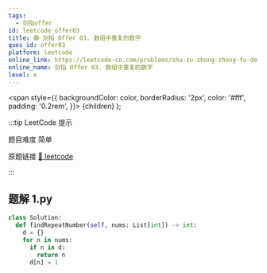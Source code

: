 ```yaml
---
tags:
  - 剑指offer
id: leetcode_offer03
title: 🟢 剑指 Offer 03. 数组中重复的数字
ques_id: offer03
platform: leetcode
online_link: https://leetcode-cn.com/problems/shu-zu-zhong-zhong-fu-de-shu-zi-lcof/
online_name: 剑指 Offer 03. 数组中重复的数字
level: e
---
```


  <span
    style={{
      backgroundColor: color,
      borderRadius: '2px',
      color: '#fff',
      padding: '0.2rem',
    }}>
    {children}
  </span>
);

:::tip LeetCode 提示

题目难度 <Highlight color="#00b8a3">简单</Highlight>

原题链接 [🔗 leetcode](https://leetcode-cn.com/problems/shu-zu-zhong-zhong-fu-de-shu-zi-lcof/)

:::



## 题解 1.py

```py
class Solution:
  def findRepeatNumber(self, nums: List[int]) -> int:
    d = {}
    for n in nums:
      if n in d:
        return n
      d[n] = 1
```


